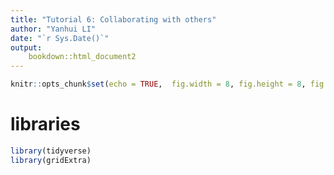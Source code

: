 ```yaml
---
title: "Tutorial 6: Collaborating with others"
author: "Yanhui LI"
date: "`r Sys.Date()`"
output: 
    bookdown::html_document2
---
```

```r
knitr::opts_chunk$set(echo = TRUE,  fig.width = 8, fig.height = 8, fig.alig = "center")
```

# libraries
```r
library(tidyverse)
library(gridExtra)
```

